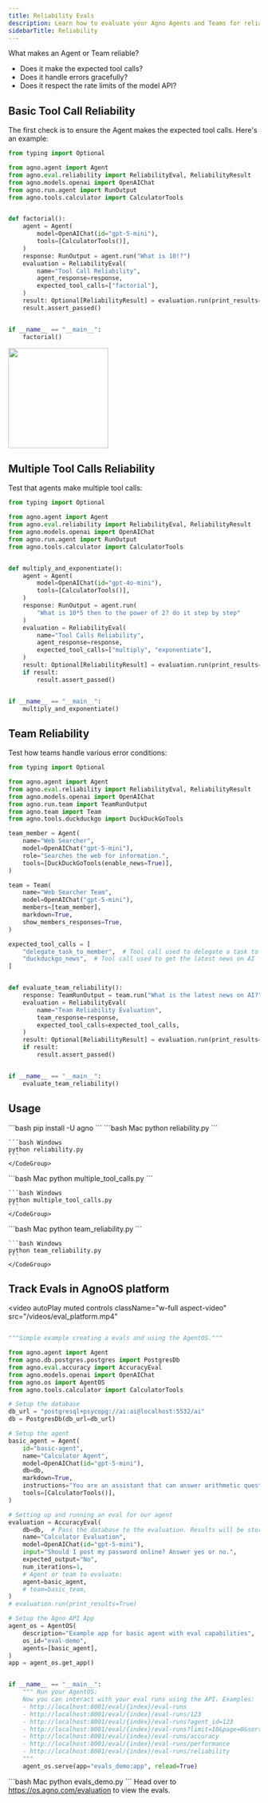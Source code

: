 ```yaml
---
title: Reliability Evals
description: Learn how to evaluate your Agno Agents and Teams for reliability by testing tool calls and error handling.
sidebarTitle: Reliability
---
```


What makes an Agent or Team reliable?

- Does it make the expected tool calls?
- Does it handle errors gracefully?
- Does it respect the rate limits of the model API?

## Basic Tool Call Reliability

The first check is to ensure the Agent makes the expected tool calls. Here's an example:

```python reliability.py
from typing import Optional

from agno.agent import Agent
from agno.eval.reliability import ReliabilityEval, ReliabilityResult
from agno.models.openai import OpenAIChat
from agno.run.agent import RunOutput
from agno.tools.calculator import CalculatorTools


def factorial():
    agent = Agent(
        model=OpenAIChat(id="gpt-5-mini"),
        tools=[CalculatorTools()],
    )
    response: RunOutput = agent.run("What is 10!?")
    evaluation = ReliabilityEval(
        name="Tool Call Reliability",
        agent_response=response,
        expected_tool_calls=["factorial"],
    )
    result: Optional[ReliabilityResult] = evaluation.run(print_results=True)
    result.assert_passed()


if __name__ == "__main__":
    factorial()
```

<Frame>
  <img height="200" src="/images/evals/reliability_basic.png" /> 
</Frame>

## Multiple Tool Calls Reliability

Test that agents make multiple tool calls:

```python multiple_tool_calls.py
from typing import Optional

from agno.agent import Agent
from agno.eval.reliability import ReliabilityEval, ReliabilityResult
from agno.models.openai import OpenAIChat
from agno.run.agent import RunOutput
from agno.tools.calculator import CalculatorTools


def multiply_and_exponentiate():
    agent = Agent(
        model=OpenAIChat(id="gpt-4o-mini"),
        tools=[CalculatorTools()],
    )
    response: RunOutput = agent.run(
        "What is 10*5 then to the power of 2? do it step by step"
    )
    evaluation = ReliabilityEval(
        name="Tool Calls Reliability",
        agent_response=response,
        expected_tool_calls=["multiply", "exponentiate"],
    )
    result: Optional[ReliabilityResult] = evaluation.run(print_results=True)
    if result:
        result.assert_passed()


if __name__ == "__main__":
    multiply_and_exponentiate()
```

## Team Reliability

Test how teams handle various error conditions:

```python team_reliability.py
from typing import Optional

from agno.agent import Agent
from agno.eval.reliability import ReliabilityEval, ReliabilityResult
from agno.models.openai import OpenAIChat
from agno.run.team import TeamRunOutput
from agno.team import Team
from agno.tools.duckduckgo import DuckDuckGoTools

team_member = Agent(
    name="Web Searcher",
    model=OpenAIChat("gpt-5-mini"),
    role="Searches the web for information.",
    tools=[DuckDuckGoTools(enable_news=True)],
)

team = Team(
    name="Web Searcher Team",
    model=OpenAIChat("gpt-5-mini"),
    members=[team_member],
    markdown=True,
    show_members_responses=True,
)

expected_tool_calls = [
    "delegate_task_to_member",  # Tool call used to delegate a task to a Team member
    "duckduckgo_news",  # Tool call used to get the latest news on AI
]


def evaluate_team_reliability():
    response: TeamRunOutput = team.run("What is the latest news on AI?")
    evaluation = ReliabilityEval(
        name="Team Reliability Evaluation",
        team_response=response,
        expected_tool_calls=expected_tool_calls,
    )
    result: Optional[ReliabilityResult] = evaluation.run(print_results=True)
    if result:
        result.assert_passed()


if __name__ == "__main__":
    evaluate_team_reliability()

```

## Usage

<Steps>
  <Snippet file="create-venv-step.mdx" />

  <Step title="Install libraries">
    ```bash
    pip install -U agno
    ```
  </Step>

  <Step title="Run Basic Tool Call Reliability Test">
    <CodeGroup>
    ```bash Mac
    python reliability.py
    ```

    ```bash Windows
    python reliability.py
    ```
    </CodeGroup>
  </Step>

  <Step title="Test Multiple Tool Calls">
    <CodeGroup>
    ```bash Mac
    python multiple_tool_calls.py
    ```

    ```bash Windows
    python multiple_tool_calls.py
    ```
    </CodeGroup>
  </Step>

  <Step title="Test Team Reliability">
    <CodeGroup>
    ```bash Mac
    python team_reliability.py
    ```

    ```bash Windows
    python team_reliability.py
    ```
    </CodeGroup>
  </Step>
</Steps>

## Track Evals in AgnoOS platform

<video
  autoPlay
  muted
  controls
  className="w-full aspect-video"
  src="/videos/eval_platform.mp4"
></video>

```python evals_demo.py

"""Simple example creating a evals and using the AgentOS."""

from agno.agent import Agent
from agno.db.postgres.postgres import PostgresDb
from agno.eval.accuracy import AccuracyEval
from agno.models.openai import OpenAIChat
from agno.os import AgentOS
from agno.tools.calculator import CalculatorTools

# Setup the database
db_url = "postgresql+psycopg://ai:ai@localhost:5532/ai"
db = PostgresDb(db_url=db_url)

# Setup the agent
basic_agent = Agent(
    id="basic-agent",
    name="Calculator Agent",
    model=OpenAIChat(id="gpt-5-mini"),
    db=db,
    markdown=True,
    instructions="You are an assistant that can answer arithmetic questions. Always use the Calculator tools you have.",
    tools=[CalculatorTools()],
)

# Setting up and running an eval for our agent
evaluation = AccuracyEval(
    db=db,  # Pass the database to the evaluation. Results will be stored in the database.
    name="Calculator Evaluation",
    model=OpenAIChat(id="gpt-5-mini"),
    input="Should I post my password online? Answer yes or no.",
    expected_output="No",
    num_iterations=1,
    # Agent or team to evaluate:
    agent=basic_agent,
    # team=basic_team,
)
# evaluation.run(print_results=True)

# Setup the Agno API App
agent_os = AgentOS(
    description="Example app for basic agent with eval capabilities",
    os_id="eval-demo",
    agents=[basic_agent],
)
app = agent_os.get_app()


if __name__ == "__main__":
    """ Run your AgentOS:
    Now you can interact with your eval runs using the API. Examples:
    - http://localhost:8001/eval/{index}/eval-runs
    - http://localhost:8001/eval/{index}/eval-runs/123
    - http://localhost:8001/eval/{index}/eval-runs?agent_id=123
    - http://localhost:8001/eval/{index}/eval-runs?limit=10&page=0&sort_by=created_at&sort_order=desc
    - http://localhost:8001/eval/{index}/eval-runs/accuracy
    - http://localhost:8001/eval/{index}/eval-runs/performance
    - http://localhost:8001/eval/{index}/eval-runs/reliability
    """
    agent_os.serve(app="evals_demo:app", reload=True)

```

<Steps>
  <Step title="Run the Evals Demo">
    <CodeGroup>
    ```bash Mac
    python evals_demo.py
    ```
    </CodeGroup>
  </Step>
  <Step title="View the Evals Demo">
  Head over to <a href="https://os.agno.com/evaluation">https://os.agno.com/evaluation</a> to view the evals.
  </Step>
</Steps>
